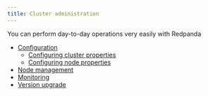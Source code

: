 ```yaml
---
title: Cluster administration
---
```


<head>
    <meta name="title" content="Cluster Maintenance | Redpanda Docs"/>
    <meta name="description" content="Cluster Maintenance"/>
    <link rel="canonical" href="https://docs.redpanda.com/docs/manage/cluster-maintenance/" />
</head>

You can perform day-to-day operations very easily with Redpanda

- [Configuration](./configuration)
    - [Configuring cluster properties](./cluster-property-configuration)
    - [Configuring node properties](./node-property-configuration)
- [Node management](./node-management)
- [Monitoring](./monitoring)
- [Version upgrade](./version-upgrade)